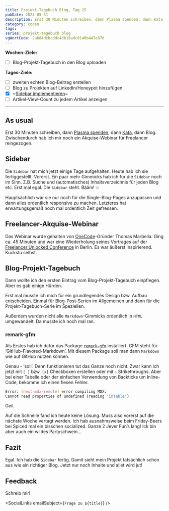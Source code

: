 ```yaml
---
title: Projekt-Tagebuch Blog, Tag 25
pubDate: 2024-05-31
description: Erst 30 Minuten schreiben, dann Plasma spenden, dann Kata, dann Blog. Zwischendurch hab ich mir noch ein Akquise-Webinar für Freelancer reingezogen. Die Sidebar hat mich jetzt einige Tage aufgehalten. Heute hab ich sie fertiggestellt.
category: coden
tags:
series: projekt-tagebuch blog
vgWortCode: 2ab84dcbcddc4db18adc0140b447e87d
---
```


<DateFormatter date={pubDate} weekday />

**Wochen-Ziele:**

- [ ] Blog-Projekt-Tagebuch in den Blog uploaden

**Tages-Ziele:**

- [ ] zweiten echten Blog-Beitrag erstellen
- [ ] Blog zu Projekten auf LinkedIn/Honeypot hinzufügen
- [x] ~[Sidebar implementieren](#sidebar)~
- [ ] Artikel-View-Count zu jedem Artikel anzeigen

---

## As usual

Erst 30 Minuten schreiben, dann [Plasma spenden](/support#plasma-spenden), dann [Kata](https://www.codewars.com/kata/58cda88814e65627c5000045/javascript), dann Blog. Zwischendurch hab ich mir noch ein Akquise-Webinar für Freelancer reingezogen.

## Sidebar

Die `Sidebar` hat mich jetzt einige Tage aufgehalten. Heute hab ich sie fertiggestellt. Vorerst. Ein paar mehr Gimmicks hab ich für die `Sidebar` noch im Sinn. Z.B. Suche und (automatisches) Inhaltsverzeichnis für jeden Blog etc. Erst mal egal. Die `Sidebar` steht. Bääm! 💥

Hauptsächlich war sie nur noch für die Single-Blog-Pages anzupassen und dann alles ordentlich responsive zu machen. Letzteres hat erwartungsgemäß noch mal ordentlich Zeit gefressen.

## Freelancer-Akquise-Webinar

Das Webinar wurde gehalten von [OneCode](https://www.onecode.de)-Gründer Thomas Marbella. Ging ca. 45 Minuten und war eine Wiederholung seines Vortrages auf der [Freelancer Unlocked Conference](https://www.freelanceunlocked.com/) in Berlin. Es war äußerst inspirierend. Kuckstu selbst.

## Blog-Projekt-Tagebuch

Dann wollte ich den ersten Eintrag vom Blog-Projekt-Tagebuch einpflegen. Aber es gab einige Hürden.

Erst mal musste ich mich für ein grundlegendes Design bzw. Aufbau entscheiden. Einmal für Blog-Post-Serien im Allgemeinen und dann für die Projekt-Tagebuch-Serie im Speziellen.

Außerdem wurden nicht alle `Markdown`-Gimmicks ordentlich in `HTML` umgewandelt. Da musste ich noch mal ran.

### remark-gfm

Als Erstes hab ich dafür das Package [`remark-gfm`](https://github.com/remarkjs/remark-gfm) installiert. GFM steht für ‘GitHub-Flavored-Markdown’. Mit diesem Package soll man dann `Markdown` wie auf GitHub nutzen können.

Genau - ‘soll’. Denn funktionieren tut das Ganze noch nicht. Zwar kann ich jetzt mit `[ ]` bzw. `[x]` Checkboxen erstellen oder mit `~` Strikethroughs. Aber bei einer Tabelle oder der einfachen Verwendung von Backticks um Inline-Code, bekomme ich einen fiesen Fehler.

```bash
Error: [next-mdx-remote] error compiling MDX:
Cannot read properties of undefined (reading 'inTable')
```

Geil.

Auf die Schnelle fand ich heute keine Lösung. Muss also vorerst auf die nächste Woche vertagt werden. Ich hab ausnahmsweise beim Friday-Beers bei Spiced mal ein bisschen socialized. Ganze 2 Jever Fun’s lang! Ick bin aber auch ein wildes Partyschwein...

## Fazit

Egal. Ich hab die `Sidebar` fertig. Damit sieht mein Projekt tatsächlich schon aus wie ein richtiger Blog. Jetzt nur noch Inhalte und allet wird jut!

## Feedback

<Accordion>
Schreib mir!

<SocialLinks emailSubject={`Frage zu ${title}`} />

</Accordion>
